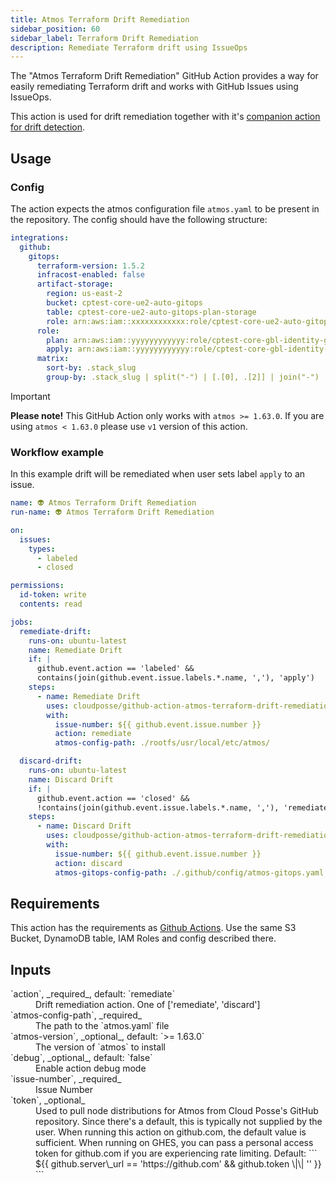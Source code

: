```yaml
---
title: Atmos Terraform Drift Remediation
sidebar_position: 60
sidebar_label: Terraform Drift Remediation
description: Remediate Terraform drift using IssueOps
---
```


<Intro>
The  "Atmos Terraform Drift Remediation" GitHub Action provides a way for easily remediating Terraform drift and works with GitHub Issues using IssueOps.
</Intro>

This action is used for drift remediation together with it's [companion action for drift detection](/integrations/github-actions/atmos-terraform-drift-detection).


## Usage

### Config

The action expects the atmos configuration file `atmos.yaml` to be present in the repository.
The config should have the following structure:

```yaml
integrations:
  github:
    gitops:
      terraform-version: 1.5.2
      infracost-enabled: false
      artifact-storage:
        region: us-east-2
        bucket: cptest-core-ue2-auto-gitops
        table: cptest-core-ue2-auto-gitops-plan-storage
        role: arn:aws:iam::xxxxxxxxxxxx:role/cptest-core-ue2-auto-gitops-gha
      role:
        plan: arn:aws:iam::yyyyyyyyyyyy:role/cptest-core-gbl-identity-gitops
        apply: arn:aws:iam::yyyyyyyyyyyy:role/cptest-core-gbl-identity-gitops
      matrix:
        sort-by: .stack_slug
        group-by: .stack_slug | split("-") | [.[0], .[2]] | join("-")
```

> [!IMPORTANT]
> **Please note!** This GitHub Action only works with `atmos >= 1.63.0`. If you are using `atmos < 1.63.0` please use `v1` version of this action.    

### Workflow example

In this example drift will be remediated when user sets label `apply` to an issue.

```yaml
name: 👽 Atmos Terraform Drift Remediation
run-name: 👽 Atmos Terraform Drift Remediation

on:
  issues:
    types:
      - labeled
      - closed

permissions:
  id-token: write
  contents: read

jobs:
  remediate-drift:
    runs-on: ubuntu-latest
    name: Remediate Drift
    if: |
      github.event.action == 'labeled' &&
      contains(join(github.event.issue.labels.*.name, ','), 'apply')
    steps:
      - name: Remediate Drift
        uses: cloudposse/github-action-atmos-terraform-drift-remediation@v1
        with:
          issue-number: ${{ github.event.issue.number }}
          action: remediate
          atmos-config-path: ./rootfs/usr/local/etc/atmos/

  discard-drift:
    runs-on: ubuntu-latest
    name: Discard Drift
    if: |
      github.event.action == 'closed' &&
      !contains(join(github.event.issue.labels.*.name, ','), 'remediated')
    steps:
      - name: Discard Drift
        uses: cloudposse/github-action-atmos-terraform-drift-remediation@v1
        with:
          issue-number: ${{ github.event.issue.number }}
          action: discard
          atmos-gitops-config-path: ./.github/config/atmos-gitops.yaml    
```


## Requirements

This action has the requirements as [Github Actions](/integrations/github-actions/). Use the same S3 Bucket, DynamoDB table, IAM Roles and config described there.

## Inputs

<dl>
    <dt>`action`, _required_, default: `remediate`</dt>
    <dd>
        Drift remediation action. One of ['remediate', 'discard']
    </dd>

  <dt>`atmos-config-path`, _required_</dt>
  <dd>The path to the `atmos.yaml` file</dd>

  <dt>`atmos-version`, _optional_, default: `>= 1.63.0`</dt>
  <dd>The version of `atmos` to install</dd>

  <dt>`debug`, _optional_, default: `false`</dt>
  <dd>Enable action debug mode</dd>

  <dt>`issue-number`, _required_</dt>
  <dd>Issue Number</dd>

  <dt>`token`, _optional_</dt>
    <dd>
    Used to pull node distributions for Atmos from Cloud Posse's GitHub repository. Since there's a default, this is typically not supplied by the user. When running this action on github.com, the default value is sufficient. When running on GHES, you can pass a personal access token for github.com if you are experiencing rate limiting. 
    Default: 
    ```
    ${{ github.server\_url == 'https://github.com' && github.token \|\| '' }}
    ```
  </dd>
</dl>


